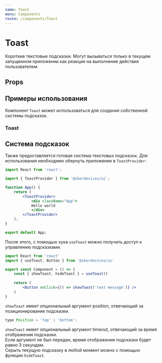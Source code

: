 ```yaml
---
name: Toast
menu: Components
route: /components/Toast
---
```





<ThemeSelect />

# Toast
Короткие текстовые подсказки. Могут вызываться только в текущем запущенном приложении как реакция на выполнение действия пользователем.

## Props
<Props of={Toast} />


## Примеры использования
Компонент ``Toast`` может использоваться для создания собственной системы подсказок.  

### Toast
<Playground>
  <ThemeBackground>
        <Toast text="Short Text Message Without Action" />
  </ThemeBackground>
</Playground>

## Система подсказок
Также предоставляется готовая система текстовых подсказок. Для использования необходимо обернуть приложение в ``ToastProvider``:

```jsx
import React from 'react';

import { ToastProvider } from '@sberdevices/ui';

function App() {
    return (
        <ToastProvider>
            <div className="App">
            Hello world
            </div>
        </ToastProvider>
    );
}

export default App;
```

После этого, с помощью хука ``useToast`` можно получить доступ к управлению подсказками.

```jsx
import React from 'react'
import { useToast, Button } from '@sberdevices/ui'

export const Component = () => {
    const { showToast, hideToast } = useToast()
    
    return (
        <Button onClick={() => showToast('text message')} />
    )
}
```

``showToast`` имеет опциональный аргумент position, отвечающий за позиционирование подсказки.
```jsx
type Position = 'top' | 'bottom';
```

``showToast`` имеет опциональный аргумент timeout, отвечающий за время отображения подсказки.  
Если аргумент не был передан, время отображения подсказки будет равно 3 секундам.  
Скрыть текущую подсказку в любой момент можно с помощью функции ``hideToast``.  
